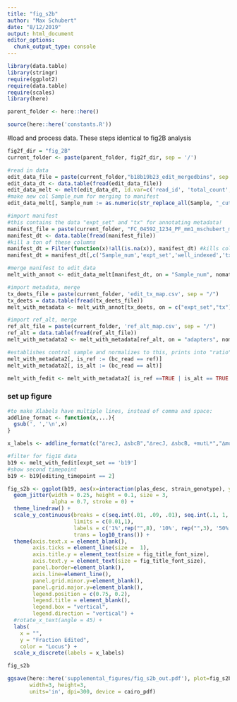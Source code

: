 ```yaml
---
title: "fig_s2b"
author: "Max Schubert"
date: "8/12/2019"
output: html_document
editor_options: 
  chunk_output_type: console
---
```



```r
library(data.table)
library(stringr)
require(ggplot2)
require(data.table)
require(scales)
library(here)

parent_folder <- here::here()

source(here::here('constants.R'))
```

#load and process data. These steps identical to fig2B analysis

```r
fig2f_dir = "fig_2B"
current_folder <- paste(parent_folder, fig2f_dir, sep = '/')

#read in data
edit_data_file = paste(current_folder,"b18b19b23_edit_mergedbins", sep = "/")
edit_data_dt <- data.table(fread(edit_data_file))
edit_data_melt <- melt(edit_data_dt, id.var=c('read_id', 'total_count', 'bc_read'), value.name='Count', variable.name='Sample')
#make new col Sample_num for merging to manifest
edit_data_melt[, Sample_num := as.numeric(str_replace_all(Sample, "_cutcount", ""))]

#import manifest
#this contains the data "expt_set" and "tx" for annotating metadata!
manifest_file = paste(current_folder, "FC_04592_1234_PF_mm1_mschubert_manifest_edited.csv", sep = "/")
manifest_dt <- data.table(fread(manifest_file)) 
#kill a ton of these columns
manifest_dt = Filter(function(x)!all(is.na(x)), manifest_dt) #kills columns with all NA
manifest_dt = manifest_dt[,c('Sample_num','expt_set','well_indexed','tx','editing_timepoint', 'control_status')] #keeps only specified columns

#merge manifest to edit_data
melt_with_annot <- edit_data_melt[manifest_dt, on = "Sample_num", nomatch = 0]

#import metadata, merge 
tx_deets_file = paste(current_folder, 'edit_tx_map.csv', sep = "/")
tx_deets = data.table(fread(tx_deets_file)) 
melt_with_metadata <- melt_with_annot[tx_deets, on = c("expt_set","tx"), nomatch = 0]

#import ref_alt, merge
ref_alt_file = paste(current_folder, 'ref_alt_map.csv', sep = "/")
ref_alt = data.table(fread(ref_alt_file)) 
melt_with_metadata2 <- melt_with_metadata[ref_alt, on = "adapters", nomatch = 0]

```

```r
#establishes control sample and normalizes to this, prints into "ratio", kill singletons
melt_with_metadata2[, is_ref := (bc_read == ref)]
melt_with_metadata2[, is_alt := (bc_read == alt)]

melt_with_fedit <- melt_with_metadata2[ is_ref ==TRUE | is_alt == TRUE , fraction_edited := (Count/sum(Count)) , by='Sample_num'][is_alt == TRUE]

```


### set up figure
```r
#to make Xlabels have multiple lines, instead of comma and space:
addline_format <- function(x,...){
  gsub(', ','\n',x)
}

x_labels <- addline_format(c("∆recJ, ∆sbcB","∆recJ, ∆sbcB, +mutL*","∆mutS, ∆recJ, ∆sbcB","∆mutS, ∆recJ, ∆sbcB, +mutL*"))

#filter for fig1E data
b19 <- melt_with_fedit[expt_set == 'b19']
#show second timepoint
b19 <- b19[editing_timepoint == 2]
```


```r
fig_s2b <- ggplot(b19, aes(x=interaction(plas_desc, strain_genotype), y=fraction_edited,  color = adapters)) + 
  geom_jitter(width = 0.25, height = 0.1, size = 3,
              alpha = 0.7, stroke = 0) +
  theme_linedraw() +
  scale_y_continuous(breaks = c(seq.int(.01, .09, .01), seq.int(.1, 1, .1)),
                     limits = c(0.01,1),
                     labels = c('1%',rep("",8), '10%', rep("",3), '50%', rep("",4), '100%'),
                     trans = log10_trans()) +
  theme(axis.text.x = element_blank(),
        axis.ticks = element_line(size =  1),
        axis.title.y = element_text(size = fig_title_font_size),
        axis.text.y = element_text(size = fig_title_font_size),
        panel.border=element_blank(),
        axis.line=element_line(),
        panel.grid.minor.y=element_blank(),
        panel.grid.major.y=element_blank(),
        legend.position = c(0.75, 0.2),
        legend.title = element_blank(),
        legend.box = "vertical",
        legend.direction = "vertical") +
  #rotate_x_text(angle = 45) + 
  labs(
    x = "",
    y = "Fraction Edited",
    color = "Locus") +
  scale_x_discrete(labels = x_labels)

fig_s2b
```

```r
ggsave(here::here('supplemental_figures/fig_s2b_out.pdf'), plot=fig_s2b,
       width=3, height=3,
       units='in', dpi=300, device = cairo_pdf)
```



